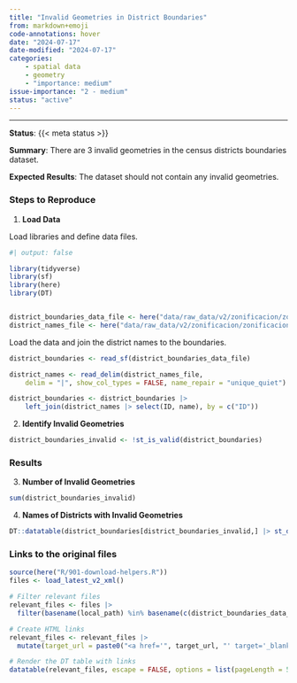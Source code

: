 ```yaml
---
title: "Invalid Geometries in District Boundaries"
from: markdown+emoji
code-annotations: hover
date: "2024-07-17"
date-modified: "2024-07-17"
categories:
    - spatial data
    - geometry
    - "importance: medium"
issue-importance: "2 - medium"
status: "active"
---
```


---

**Status**: {{< meta status >}}

**Summary**: There are 3 invalid geometries in the census districts boundaries dataset.

**Expected Results**: The dataset should not contain any invalid geometries.


### Steps to Reproduce

1. **Load Data**

Load libraries and define data files.

```r
#| output: false

library(tidyverse)
library(sf)
library(here)
library(DT)


district_boundaries_data_file <- here("data/raw_data/v2/zonificacion/zonificacion_distritos/zonificacion_distritos.shp")
district_names_file <- here("data/raw_data/v2/zonificacion/zonificacion_distritos/nombres_distritos.csv")
```

Load the data and join the district names to the boundaries.


```r
district_boundaries <- read_sf(district_boundaries_data_file)

district_names <- read_delim(district_names_file,
    delim = "|", show_col_types = FALSE, name_repair = "unique_quiet")

district_boundaries <- district_boundaries |>
    left_join(district_names |> select(ID, name), by = c("ID"))
```


2. **Identify Invalid Geometries**

```r
district_boundaries_invalid <- !st_is_valid(district_boundaries)
```

### Results

3. **Number of Invalid Geometries**

```r
sum(district_boundaries_invalid)
```

4. **Names of Districts with Invalid Geometries**

```r
DT::datatable(district_boundaries[district_boundaries_invalid,] |> st_drop_geometry())
```



### Links to the original files

```r
source(here("R/901-download-helpers.R"))
files <- load_latest_v2_xml()

# Filter relevant files
relevant_files <- files |> 
  filter(basename(local_path) %in% basename(c(district_boundaries_data_file, district_names_file)) )

# Create HTML links
relevant_files <- relevant_files |> 
  mutate(target_url = paste0("<a href='", target_url, "' target='_blank'>", target_url, "</a>"))

# Render the DT table with links
datatable(relevant_files, escape = FALSE, options = list(pageLength = 5))
```



